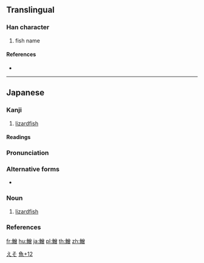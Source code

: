 {{character info/new}}
==Translingual==

===Han character===
{{Han char|rn=195|rad=魚|as=12|sn=23|four=|canj=NFCWA|ids=⿰魚曾}}

# fish name

====References====
* {{Han ref|kx=1478.311|dkj=46518|dj=2010.160|hdz=74714.111|uh=9C5B|ud=40027}}

----

==Japanese==

===Kanji===
{{ja-kanji|grade=|rs=魚12}}

# [[lizardfish]]

====Readings====
{{ja-readings|kun=[[えそ]] (eso)}}

{{wikipedia|lang=ja}}
{{ja-kanjitab|えそ|yomi=k}}

===Pronunciation===
{{ja-pron|yomi=k|えそ|acc=1|acc_ref=DJR}}

===Alternative forms===
* {{ja-l|狗母魚}}

===Noun===
{{ja-noun|えそ|エソ}}

# [[lizardfish]]

===References===
<references/>

[[Category:ja:Fish|えそ]]

[[Category:Japanese-only CJKV Characters|魚+12]]

[[fr:鱛]]
[[hu:鱛]]
[[ja:鱛]]
[[pl:鱛]]
[[th:鱛]]
[[zh:鱛]]